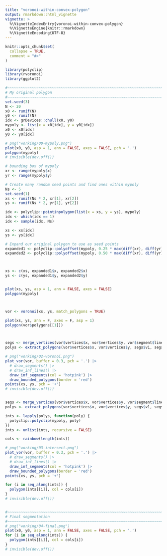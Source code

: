 ```yaml
---
title: "voronoi-within-convex-polygon"
output: rmarkdown::html_vignette
vignette: >
  %\VignetteIndexEntry{voronoi-within-convex-polygon}
  %\VignetteEngine{knitr::rmarkdown}
  %\VignetteEncoding{UTF-8}
---
```


```r
knitr::opts_chunk$set(
  collapse = TRUE,
  comment = "#>"
)
```


```r

library(polyclip)
library(rvoronoi)
library(ggplot2)

#~~~~~~~~~~~~~~~~~~~~~~~~~~~~~~~~~~~~~~~~~~~~~~~~~~~~~~~~~~~~~~~~~~~~~~~~~~~~
# My original polygon
#~~~~~~~~~~~~~~~~~~~~~~~~~~~~~~~~~~~~~~~~~~~~~~~~~~~~~~~~~~~~~~~~~~~~~~~~~~~~
set.seed(3)
N <- 20
x0 <- runif(N)
y0 <- runif(N)
idx <- grDevices::chull(x0, y0)
mypoly <- list(x = x0[idx], y = y0[idx])
x0 <- x0[idx]
y0 <- y0[idx]

# png("working/00-mypoly.png")
plot(x0, y0, asp = 1, ann = FALSE, axes = FALSE, pch = '.')
polygon(mypoly)
# invisible(dev.off())

# bounding box of mypoly
xr <- range(mypoly$x)
yr <- range(mypoly$y)

# Create many random seed points and find ones within mypoly
Ns <- 5
set.seed(1)
xs <- runif(Ns * 2, xr[1], xr[2])
ys <- runif(Ns * 2, yr[1], yr[2])

idx <- polyclip::pointinpolygon(list(x = xs, y = ys), mypoly)
idx <- which(idx == 1)
idx <- sample(idx, Ns)

xs <- xs[idx]
ys <- ys[idx]

# Expand our original polygon to use as seed points 
expanded1 <- polyclip::polyoffset(mypoly, 0.25 * max(diff(xr), diff(yr)))[[1]]
expanded2 <- polyclip::polyoffset(mypoly, 0.50 * max(diff(xr), diff(yr)))[[1]]



xs <- c(xs, expanded1$x, expanded2$x)
ys <- c(ys, expanded1$y, expanded2$y)


plot(xs, ys, asp = 1, ann = FALSE, axes = FALSE)
polygon(mypoly)



vor <- voronoi(xs, ys, match_polygons = TRUE)

plot(xs, ys, ann = F, axes = F, asp = 1)
polygon(vor$polygons[[1]])



segs <- merge_vertices(vor$vertices$x, vor$vertices$y, vor$segment$line, vor$segment$v1, vor$segment$v2, verbosity = 0)
polys <- extract_polygons(vor$vertices$x, vor$vertices$y, segs$v1, segs$v2)

# png("working/02-voronoi.png")
plot_vor(vor, buffer = 0.3, pch = '.') |>
  # draw_segments() |>
  # draw_inf_lines() |>
  draw_inf_segments(col = 'hotpink') |>
  draw_bounded_polygons(border = 'red')
points(xs, ys, pch = '+') 
# invisible(dev.off())


segs <- merge_vertices(vor$vertices$x, vor$vertices$y, vor$segment$line, vor$segment$v1, vor$segment$v2)
polys <- extract_polygons(vor$vertices$x, vor$vertices$y, segs$v1, segs$v2)

ints <- lapply(polys, function(poly) {
  polyclip::polyclip(mypoly, poly) 
})
ints <- unlist(ints, recursive = FALSE)

cols <- rainbow(length(ints))

# png("working/03-intersect.png")
plot_vor(vor, buffer = 0.3, pch = '.') |>
  # draw_segments() |>
  # draw_inf_lines() |>
  draw_inf_segments(col = 'hotpink') |>
  draw_bounded_polygons(border = 'red')
points(xs, ys, pch = '+') 

for (i in seq_along(ints)) {
  polygon(ints[[i]], col = cols[i])
}
# invisible(dev.off())


#~~~~~~~~~~~~~~~~~~~~~~~~~~~~~~~~~~~~~~~~~~~~~~~~~~~~~~~~~~~~~~~~~~~~~~~~~~~~
# Final segmentation
#~~~~~~~~~~~~~~~~~~~~~~~~~~~~~~~~~~~~~~~~~~~~~~~~~~~~~~~~~~~~~~~~~~~~~~~~~~~~
# png("working/04-final.png")
plot(x0, y0, asp = 1, ann = FALSE, axes = FALSE, pch = '.')
for (i in seq_along(ints)) {
  polygon(ints[[i]], col = cols[i])
}
# invisible(dev.off())

```

